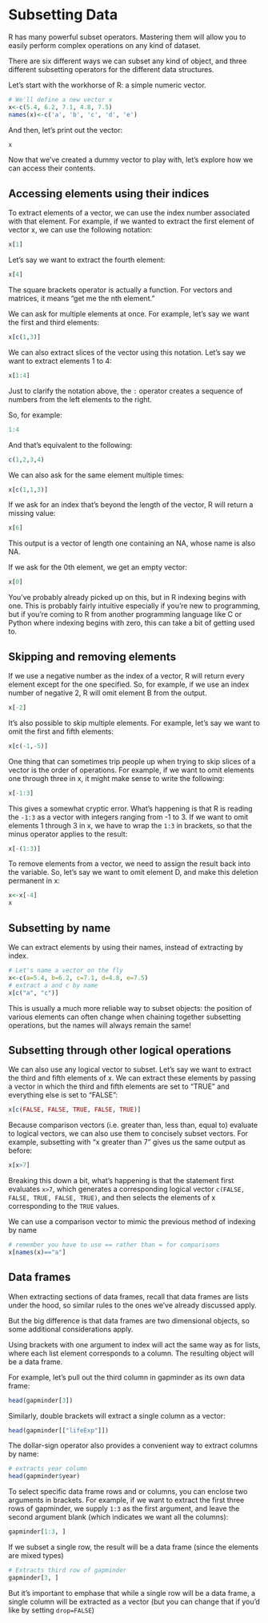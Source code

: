 # Subsetting Data 

R has many powerful subset operators. Mastering them will allow you to easily perform complex operations on any kind of dataset. 

There are six different ways we can subset any kind of object, and three different subsetting operators for the different data structures. 

Let's start with the workhorse of R: a simple numeric vector. 

```r
# We'll define a new vector x
x<-c(5.4, 6.2, 7.1, 4.8, 7.5)
names(x)<-c('a', 'b', 'c', 'd', 'e')
```
And then, let's print out the vector:

```r
x
```

Now that we've created a dummy vector to play with, let's explore how we can access their contents.

## Accessing elements using their indices

To extract elements of a vector, we can use the index number associated with that element. For example, if we wanted to extract the first element of vector x, we can use the following notation: 

```r
x[1]
```

Let's say we want to extract the fourth element:

```r
x[4]
```

The square brackets operator is actually a function. For vectors and matrices, it means "get me the nth element." 

We can ask for multiple elements at once. For example, let's say we want the first and third elements: 

```r
x[c(1,3)]
```

We can also extract slices of the vector using this notation. Let's say we want to extract elements 1 to 4:

```r
x[1:4]
```

Just to clarify the notation above, the ```:``` operator creates a sequence of numbers from the left elements to the right. 

So, for example: 

```r
1:4
```

And that's equivalent to the following:

```r
c(1,2,3,4)
```

We can also ask for the same element multiple times:

```r
x[c(1,1,3)]
```

If we ask for an index that's beyond the length of the vector, R will return a missing value:

```r
x[6]
```

This output is a vector of length one containing an NA, whose name is also NA. 

If we ask for the 0th element, we get an empty vector:

```r
x[0]
```

You've probably already picked up on this, but in R indexing begins with one. This is probably fairly intuitive especially if you're new to programming, but if you're coming to R from another programming language like C or Python where indexing begins with zero, this can take a bit of getting used to. 

## Skipping and removing elements

If we use a negative number as the index of a vector, R will return every element except for the one specified. So, for example, if we use an index number of negative 2, R will omit element B from the output. 

```r
x[-2]
```

It's also possible to skip multiple elements. For example, let's say we want to omit the first and fifth elements:

```r
x[c(-1,-5)]
```

One thing that can sometimes trip people up when trying to skip slices of a vector is the order of operations. For example, if we want to omit elements one through three in x, it might make sense to write the following:

```r
x[-1:3]
```

This gives a somewhat cryptic error. What's happening is that R is reading the ```-1:3``` as a vector with integers ranging from -1 to 3. If we want to omit elements 1 through 3 in x, we have to wrap the ```1:3``` in brackets, so that the minus operator applies to the result:

```r
x[-(1:3)]
```

To remove elements from a vector, we need to assign the result back into the variable. So, let's say we want to omit element D, and make this deletion permanent in x:

```r
x<-x[-4]
x
```

## Subsetting by name

We can extract elements by using their names, instead of extracting by index. 

```r
# Let's name a vector on the fly
x<-c(a=5.4, b=6.2, c=7.1, d=4.8, e=7.5)
# extract a and c by name
x[c("a", "c")]
```

This is usually a much more reliable way to subset objects: the position of various elements can often change when chaining together subsetting operations, but the names will always remain the same!

## Subsetting through other logical operations 

We can also use any logical vector to subset. Let's say we want to extract the third and fifth elements of x. We can extract these elements by passing a vector in which the third and fifth elements are set to "TRUE" and everything else is set to "FALSE":

```r
x[c(FALSE, FALSE, TRUE, FALSE, TRUE)]
```

Because comparison vectors (i.e. greater than, less than, equal to) evaluate to logical vectors, we can also use them to concisely subset vectors. For example, subsetting with "x greater than 7" gives us the same output as before:

```r
x[x>7]
```

Breaking this down a bit, what's happening is that the statement first evaluates ```x>7```, which generates a corresponding logical vector ```c(FALSE, FALSE, TRUE, FALSE, TRUE)```, and then selects the elements of x corresponding to the ```TRUE``` values. 

We can use a comparison vector to mimic the previous method of indexing by name 

```r
# remember you have to use == rather than = for comparisons
x[names(x)=="a"]
```

## Data frames 

When extracting sections of data frames, recall that data frames are lists under the hood, so similar rules to the ones we've already discussed apply. 

But the big difference is that data frames are two dimensional objects, so some additional considerations apply. 

Using brackets with one argument to index will act the same way as for lists, where each list element corresponds to a column. The resulting object will be a data frame. 

For example, let's pull out the third column in gapminder as its own data frame:

```r
head(gapminder[3])
```

Similarly, double brackets will extract a single column as a vector:

```r
head(gapminder[["lifeExp"]])
```

The dollar-sign operator also provides a convenient way to extract columns by name:

```r
# extracts year column
head(gapminder$year)
```

To select specific data frame rows and or columns, you can enclose two arguments in brackets. For example, if we want to extract the first three rows of gapminder, we supply ```1:3``` as the first argument, and leave the second argument blank (which indicates we want all the columns):

```r
gapminder[1:3, ]
```

If we subset a single row, the result will be a data frame (since the elements are mixed types)

```r
# Extracts third row of gapminder
gapminder[3, ]
```

But it's important to emphase that while a single row will be a data frame, a single column will be extracted as a vector (but you can change that if you'd like by setting ```drop=FALSE```)




